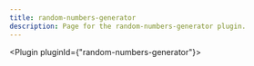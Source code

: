---
title: random-numbers-generator
description: Page for the random-numbers-generator plugin.
---


<Plugin pluginId={"random-numbers-generator"}></Plugin>